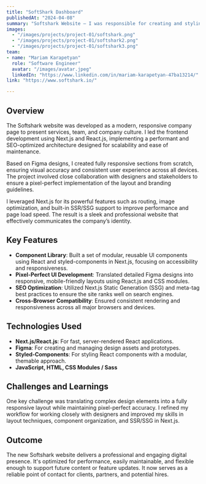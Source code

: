 ```yaml
---
title: "SoftShark Dashboard"
publishedAt: "2024-04-08"
summary: "Softshark Website – I was responsible for creating and styling the company’s main webpage, building responsive sections from scratch based on Figma designs. I ensured clean layout, cross-browser compatibility, and mobile responsiveness, while keeping the codebase organized and easy to maintain."
images:
  - "/images/projects/project-01/softshark.png"
  - "/images/projects/project-01/softshark2.png"
  - "/images/projects/project-01/softshark3.png"
team:
- name: "Mariam Karapetyan"
  role: "Software Engineer"
  avatar: "/images/avatar.jpeg"
  linkedIn: "https://www.linkedin.com/in/mariam-karapetyan-47ba13214/"
link: "https://www.softshark.io/"

---
```


## Overview

The Softshark website was developed as a modern, responsive company page to present services, team, and company culture. I led the frontend development using Next.js and React.js, implementing a performant and SEO-optimized architecture designed for scalability and ease of maintenance.

Based on Figma designs, I created fully responsive sections from scratch, ensuring visual accuracy and consistent user experience across all devices. The project involved close collaboration with designers and stakeholders to ensure a pixel-perfect implementation of the layout and branding guidelines.

I leveraged Next.js for its powerful features such as routing, image optimization, and built-in SSR/SSG support to improve performance and page load speed. The result is a sleek and professional website that effectively communicates the company’s identity.
## Key Features

- **Component Library**: Built a set of modular, reusable UI components using React and styled-components in Next.js, focusing on accessibility and responsiveness.
- **Pixel-Perfect UI Development**: Translated detailed Figma designs into responsive, mobile-friendly layouts using React.js and CSS modules.
- **SEO Optimization**: Utilized Next.js Static Generation (SSG) and meta-tag best practices to ensure the site ranks well on search engines.
- **Cross-Browser Compatibility**: Ensured consistent rendering and responsiveness across all major browsers and devices.

## Technologies Used

- **Next.js/React.js**: For fast, server-rendered React applications.
- **Figma**: For creating and managing design assets and prototypes.
- **Styled-Components**: For styling React components with a modular, themable approach.
- **JavaScript, HTML, CSS Modules / Sass**

## Challenges and Learnings

One key challenge was translating complex design elements into a fully responsive layout while maintaining pixel-perfect accuracy. I refined my workflow for working closely with designers and improved my skills in layout techniques, component organization, and SSR/SSG in Next.js.
## Outcome

The new Softshark website delivers a professional and engaging digital presence. It's optimized for performance, easily maintainable, and flexible enough to support future content or feature updates. It now serves as a reliable point of contact for clients, partners, and potential hires.

